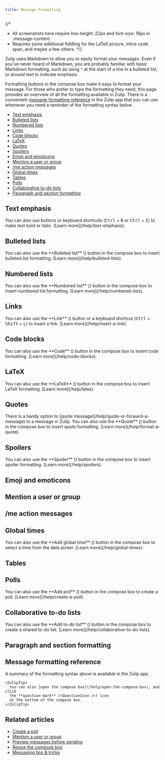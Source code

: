 ```yaml
---
title: Message formatting
---
```





{/*
  - All screenshots here require line-height: 22px and font-size: 16px in .message-content.
  - Requires some additional fiddling for the LaTeX picture, inline code span, and maybe a few others.
  */}

Zulip uses Markdown to allow you to easily format your messages. Even if you've
never heard of Markdown, you are probably familiar with basic Markdown
formatting, such as using `*` at the start of a line in a bulleted list, or
around text to indicate emphasis.

Formatting buttons in the compose box make it easy to format your message. For
those who prefer to type the formatting they need, this page provides an
overview of all the formatting available in Zulip. There is a convenient
[message formatting reference](#message-formatting-reference) in the Zulip
app that you can use whenever you need a reminder of the formatting syntax
below.

* [Text emphasis](#text-emphasis)
* [Bulleted lists](#bulleted-lists)
* [Numbered lists](#numbered-lists)
* [Links](#links)
* [Code blocks](#code-blocks)
* [LaTeX](#latex)
* [Quotes](#quotes)
* [Spoilers](#spoilers)
* [Emoji and emoticons](#emoji-and-emoticons)
* [Mention a user or group](#mention-a-user-or-group)
* [/me action messages](#me-action-messages)
* [Global times](#global-times)
* [Tables](#tables)
* [Polls](#polls)
* [Collaborative to-do lists](#collaborative-to-do-lists)
* [Paragraph and section formatting](#paragraph-and-section-formatting)

## Text emphasis

<EmphasisIntro />

<EmphasisExamples />

<ZulipTip>
  You can also use buttons or keyboard shortcuts (<kbd>Ctrl</kbd> +
  <kbd>B</kbd> or <kbd>Ctrl</kbd> + <kbd>I</kbd>) to make text bold or italic.
  [Learn more](/help/text-emphasis).
</ZulipTip>

## Bulleted lists

<BulletedListsIntro />

<BulletedListsExamples />

<ZulipTip>
  You can also use the **Bulleted list**
  (<UnorderedListIcon />)
  button in the compose box to insert bulleted list formatting.
  [Learn more](/help/bulleted-lists).
</ZulipTip>

## Numbered lists

<NumberedListsIntro />

<NumberedListsExamples />

<ZulipTip>
  You can also use the **Numbered list**
  (<OrderedListIcon />)
  button in the compose box to insert numbered list formatting.
  [Learn more](/help/numbered-lists).
</ZulipTip>

## Links

<LinksIntro />

<LinksExamples />

<ZulipTip>
  You can also use the **Link**
  (<LinkIcon />)
  button or a keyboard shortcut (<kbd>Ctrl</kbd> + <kbd>Shift</kbd> +
  <kbd>L</kbd>) to insert a link. [Learn more](/help/insert-a-link).
</ZulipTip>

## Code blocks

<CodeBlocksIntro />

<CodeBlocksExamples />

<ZulipTip>
  You can also use the **Code** (<CodeIcon />)
  button in the compose box to insert code formatting.
  [Learn more](/help/code-blocks).
</ZulipTip>

## LaTeX

<LatexIntro />

<LatexExamples />

<ZulipTip>
  You can also use the **LaTeX** (<MathIcon />)
  button in the compose box to insert LaTeX formatting.
  [Learn more](/help/latex).
</ZulipTip>

## Quotes

<QuotesIntro />

<QuotesExamples />

<ZulipTip>
  There is a handy option to [quote message](/help/quote-or-forward-a-message) to a
  message in Zulip.
  You can also use the **Quote** (<QuoteIcon />)
  button in the compose box to insert quote formatting.
  [Learn more](/help/format-a-quote).
</ZulipTip>

## Spoilers

<SpoilersIntro />

<SpoilersExamples />

<ZulipTip>
  You can also use the **Spoiler**
  (<SpoilerIcon />) button in the compose
  box to insert spoiler formatting. [Learn more](/help/spoilers).
</ZulipTip>

## Emoji and emoticons

<EmojiAndEmoticonsIntro />

<EmojiAndEmoticonsExamples />

## Mention a user or group

<MentionsIntro />

<MentionsExamples />

## /me action messages

<MeActionMessagesIntro />

<MeActionMessagesExamples />

## Global times

<GlobalTimesIntro />

<GlobalTimesExamples />

<ZulipTip>
  You can also use the **Add global time**
  (<TimeIcon />) button in the compose
  box to select a time from the date picker. [Learn more](/help/global-times).
</ZulipTip>

## Tables

<TablesIntro />

<TablesExamples />

## Polls

<PollsIntro />

<PollsExamples />

<ZulipTip>
  You can also use the **Add poll** (<PollIcon />) button in the compose box to create a
  poll. [Learn more](/help/create-a-poll).
</ZulipTip>

## Collaborative to-do lists

<ToDoListsIntro />

<ToDoListsExamples />

<ZulipTip>
  You can also use the **Add to-do list** (<TodoListIcon />) button in the compose box to create a
  shared to-do list. [Learn more](/help/collaborative-to-do-lists).
</ZulipTip>

## Paragraph and section formatting

<ParagraphsAndSectionsIntro />

<ParagraphsAndSectionsExamples />

## Message formatting reference

A summary of the formatting syntax above is available in the Zulip app.

<Tabs>
  <TabItem label="Desktop/Web">
    <FlattenedSteps>
      <NavigationSteps target="relative/help/message-formatting" />
    </FlattenedSteps>

    <ZulipTip>
      You can also [open the compose box](/help/open-the-compose-box), and click
      the **question mark** (<QuestionIcon />) icon
      at the bottom of the compose box.
    </ZulipTip>
  </TabItem>
</Tabs>

## Related articles

* [Create a poll](/help/create-a-poll)
* [Mention a user or group](/help/mention-a-user-or-group)
* [Preview messages before sending](/help/preview-your-message-before-sending)
* [Resize the compose box](/help/resize-the-compose-box)
* [Messaging tips & tricks](/help/messaging-tips)
